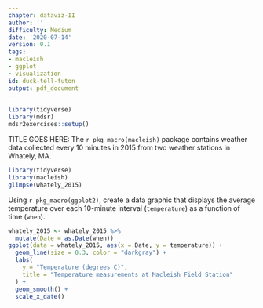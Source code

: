 ```yaml
---
chapter: dataviz-II
author: ''
difficulty: Medium
date: '2020-07-14'
version: 0.1
tags:
- macleish
- ggplot
- visualization
id: duck-tell-futon
output: pdf_document
---
```


```r
library(tidyverse)
library(mdsr)
mdsr2exercises::setup()
```

TITLE GOES HERE: The `r pkg_macro(macleish)` package contains weather data collected every 10 minutes in 2015 from two weather stations in Whately, MA. 

```r
library(tidyverse)
library(macleish)
glimpse(whately_2015)
```

Using `r pkg_macro(ggplot2)`, create a data graphic that displays the average temperature over each 10-minute interval (`temperature`) as a function of time (`when`). 

<!--begin-answer-->
```r
whately_2015 <- whately_2015 %>%
  mutate(Date = as.Date(when))
ggplot(data = whately_2015, aes(x = Date, y = temperature)) +
  geom_line(size = 0.3, color = "darkgray") +
  labs(
    y = "Temperature (degrees C)", 
    title = "Temperature measurements at Macleish Field Station"
  ) +
  geom_smooth() +
  scale_x_date()
```
<!--end-answer-->


